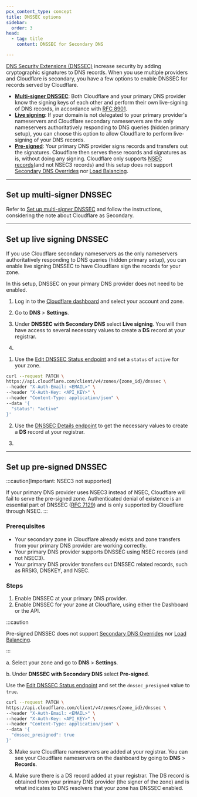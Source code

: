 ```yaml
---
pcx_content_type: concept
title: DNSSEC options
sidebar:
  order: 3
head:
  - tag: title
    content: DNSSEC for Secondary DNS

---
```



[DNS Security Extensions (DNSSEC)](https://www.cloudflare.com/learning/dns/dns-security/) increase security by adding cryptographic signatures to DNS records. When you use multiple providers and Cloudflare is secondary, you have a few options to enable DNSSEC for records served by Cloudflare.

* **[Multi-signer DNSSEC](/dns/dnssec/multi-signer-dnssec/setup/)**: Both Cloudflare and your primary DNS provider know the signing keys of each other and perform their own live-signing of DNS records, in accordance with [RFC 8901](https://www.rfc-editor.org/rfc/rfc8901.html).
* **[Live signing](#set-up-live-signing-dnssec)**: If your domain is not delegated to your primary provider's nameservers and Cloudflare secondary nameservers are the only nameservers authoritatively responding to DNS queries (hidden primary setup), you can choose this option to allow Cloudflare to perform live-signing of your DNS records.
* **[Pre-signed](#set-up-pre-signed-dnssec)**: Your primary DNS provider signs records and transfers out the signatures. Cloudflare then serves these records and signatures as is, without doing any signing. Cloudflare only supports [NSEC records](https://www.cloudflare.com/dns/dnssec/how-dnssec-works/)(and not NSEC3 records) and this setup does not support [Secondary DNS Overrides](/dns/zone-setups/zone-transfers/cloudflare-as-secondary/proxy-traffic/) nor [Load Balancing](/load-balancing/).

***

## Set up multi-signer DNSSEC

Refer to [Set up multi-signer DNSSEC](/dns/dnssec/multi-signer-dnssec/setup/) and follow the instructions, considering the note about Cloudflare as Secondary.

***

## Set up live signing DNSSEC

If you use Cloudflare secondary nameservers as the only nameservers authoritatively responding to DNS queries (hidden primary setup), you can enable live signing DNSSEC to have Cloudflare sign the records for your zone.

In this setup, DNSSEC on your pirmary DNS provider does not need to be enabled.

<Tabs> <TabItem label="Dashboard">

1. Log in to the [Cloudflare dashboard](https://dash.cloudflare.com/login) and select your account and zone.

2. Go to **DNS** > **Settings**.

3. Under **DNSSEC with Secondary DNS** select **Live signing**. You will then have access to several necessary values to create a **DS** record at your registrar.

4. <Render file="dnssec-registrar-steps" />

</TabItem> <TabItem label="API">

1. Use the [Edit DNSSEC Status endpoint](/api/operations/dnssec-edit-dnssec-status) and set a `status` of `active` for your zone.

```bash
curl --request PATCH \
https://api.cloudflare.com/client/v4/zones/{zone_id}/dnssec \
--header "X-Auth-Email: <EMAIL>" \
--header "X-Auth-Key: <API_KEY>" \
--header "Content-Type: application/json" \
--data '{
  "status": "active"
}'
```

2. Use the [DNSSEC Details endpoint](/api/operations/dnssec-dnssec-details) to get the necessary values to create a **DS** record at your registrar.

3. <Render file="dnssec-registrar-steps" />

</TabItem> </Tabs>

***

## Set up pre-signed DNSSEC

:::caution[Important: NSEC3 not supported]


If your primary DNS provider uses NSEC3 instead of NSEC, Cloudflare will fail to serve the pre-signed zone. Authenticated denial of existence is an essential part of DNSSEC ([RFC 7129](https://www.rfc-editor.org/rfc/rfc7129.html)) and is only supported by Cloudflare through NSEC. 
:::

### Prerequisites

* Your secondary zone in Cloudflare already exists and zone transfers from your primary DNS provider are working correctly.
* Your primary DNS provider supports DNSSEC using NSEC records (and not NSEC3).
* Your primary DNS provider transfers out DNSSEC related records, such as RRSIG, DNSKEY, and NSEC.

### Steps

1. Enable DNSSEC at your primary DNS provider.
2. Enable DNSSEC for your zone at Cloudflare, using either the Dashboard or the API.

:::caution


Pre-signed DNSSEC does not support [Secondary DNS Overrides](/dns/zone-setups/zone-transfers/cloudflare-as-secondary/proxy-traffic/) nor [Load Balancing](/load-balancing/).


:::

<Tabs> <TabItem label="Dashboard">

a. Select your zone and go to **DNS** > **Settings**.

b. Under **DNSSEC with Secondary DNS** select **Pre-signed**.

</TabItem> <TabItem label="API">

Use the [Edit DNSSEC Status endpoint](/api/operations/dnssec-edit-dnssec-status) and set the `dnssec_presigned` value to `true`.

```bash
curl --request PATCH \
https://api.cloudflare.com/client/v4/zones/{zone_id}/dnssec \
--header "X-Auth-Email: <EMAIL>" \
--header "X-Auth-Key: <API_KEY>" \
--header "Content-Type: application/json" \
--data '{
  "dnssec_presigned": true
}'
```

</TabItem> </Tabs>

3. Make sure Cloudflare nameservers are added at your registrar. You can see your Cloudflare nameservers on the dashboard by going to **DNS** > **Records**.

4. Make sure there is a DS record added at your registrar. The DS record is obtained from your primary DNS provider (the signer of the zone) and is what indicates to DNS resolvers that your zone has DNSSEC enabled.
